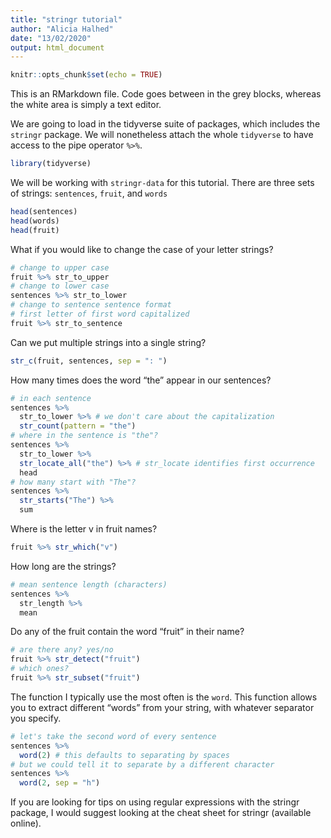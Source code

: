 ```yaml
---
title: "stringr tutorial"
author: "Alicia Halhed"
date: "13/02/2020"
output: html_document
---
```


```r
knitr::opts_chunk$set(echo = TRUE)
```

This is an RMarkdown file. Code goes between in the grey blocks, whereas the white area is simply a text editor. 

We are going to load in the tidyverse suite of packages, which includes the `stringr` package. We will nonetheless attach the whole `tidyverse` to have access to the pipe operator `%>%`.
```r
library(tidyverse)
```

We will be working with `stringr-data` for this tutorial. There are three sets of strings: `sentences`, `fruit`, and `words`
```r
head(sentences)
head(words)
head(fruit)
```

What if you would like to change the case of your letter strings?
```r
# change to upper case
fruit %>% str_to_upper
# change to lower case
sentences %>% str_to_lower
# change to sentence sentence format
# first letter of first word capitalized
fruit %>% str_to_sentence
```

Can we put multiple strings into a single string?
```r
str_c(fruit, sentences, sep = ": ")
```

How many times does the word "the" appear in our sentences?
```r
# in each sentence
sentences %>% 
  str_to_lower %>% # we don't care about the capitalization
  str_count(pattern = "the")
# where in the sentence is "the"?
sentences %>% 
  str_to_lower %>%
  str_locate_all("the") %>% # str_locate identifies first occurrence
  head
# how many start with "The"?
sentences %>%
  str_starts("The") %>%
  sum
```

Where is the letter v in fruit names?
```r
fruit %>% str_which("v")
```

How long are the strings?
```r
# mean sentence length (characters)
sentences %>%
  str_length %>%
  mean
```

Do any of the fruit contain the word "fruit" in their name?
```r
# are there any? yes/no
fruit %>% str_detect("fruit")
# which ones?
fruit %>% str_subset("fruit")
```

The function I typically use the most often is the `word`. This function allows you to extract different "words" from your string, with whatever separator you specify.
```r
# let's take the second word of every sentence
sentences %>%
  word(2) # this defaults to separating by spaces
# but we could tell it to separate by a different character
sentences %>%
  word(2, sep = "h")
```

If you are looking for tips on using regular expressions with the stringr package, I would suggest looking at the cheat sheet for stringr (available online).